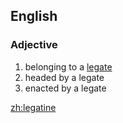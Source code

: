 ==English==
===Adjective===
{{infl|en|adjective}}
# belonging to a [[legate]]
# headed by a legate
# enacted by a legate

[[zh:legatine]]